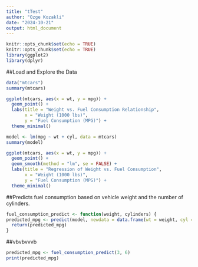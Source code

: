 ```yaml
---
title: "tTest"
author: "Ozge Kozakli"
date: "2024-10-21"
output: html_document
---
```



```r
knitr::opts_chunk$set(echo = TRUE)
knitr::opts_chunk$set(echo = TRUE)
library(ggplot2)
library(dplyr)
```

##Load and Explore the Data
```r
data("mtcars")
summary(mtcars)
```
```r
ggplot(mtcars, aes(x = wt, y = mpg)) +
  geom_point() +
  labs(title = "Weight vs. Fuel Consumption Relationship",
       x = "Weight (1000 lbs)",
       y = "Fuel Consumption (MPG)") +
  theme_minimal()

```
```r
model <- lm(mpg ~ wt + cyl, data = mtcars)
summary(model)
```


```r
ggplot(mtcars, aes(x = wt, y = mpg)) +
  geom_point() +
  geom_smooth(method = "lm", se = FALSE) +
  labs(title = "Regression of Weight vs. Fuel Consumption",
       x = "Weight (1000 lbs)",
       y = "Fuel Consumption (MPG)") +
  theme_minimal()

```
##Predicts fuel consumption based on vehicle weight and the number of cylinders.
```r
fuel_consumption_predict <- function(weight, cylinders) {
predicted_mpg <- predict(model, newdata = data.frame(wt = weight, cyl = cylinders))
  return(predicted_mpg)
}
```
##vbvbvvvb

```r
predicted_mpg <- fuel_consumption_predict(3, 6)  
print(predicted_mpg)
```






